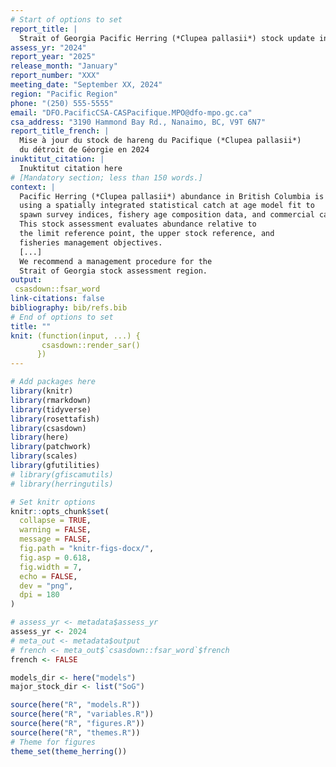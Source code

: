 ```yaml
---
# Start of options to set
report_title: |
  Strait of Georgia Pacific Herring (*Clupea pallasii*) stock update in 2024
assess_yr: "2024"
report_year: "2025"
release_month: "January"
report_number: "XXX"
meeting_date: "September XX, 2024"
region: "Pacific Region"
phone: "(250) 555-5555"
email: "DFO.PacificCSA-CASPacifique.MPO@dfo-mpo.gc.ca"
csa_address: "3190 Hammond Bay Rd., Nanaimo, BC, V9T 6N7"
report_title_french: |
  Mise à jour du stock de hareng du Pacifique (*Clupea pallasii*)
  du détroit de Géorgie en 2024
inuktitut_citation: |
  Inuktitut citation here
# [Mandatory section; less than 150 words.]
context: |
  Pacific Herring (*Clupea pallasii*) abundance in British Columbia is assessed
  using a spatially integrated statistical catch at age model fit to
  spawn survey indices, fishery age composition data, and commercial catches.
  This stock assessment evaluates abundance relative to
  the limit reference point, the upper stock reference, and
  fisheries management objectives.
  [...]
  We recommend a management procedure for the
  Strait of Georgia stock assessment region.
output:
 csasdown::fsar_word
link-citations: false
bibliography: bib/refs.bib
# End of options to set
title: ""
knit: (function(input, ...) {
       csasdown::render_sar()
      })
---
```


```r
# Add packages here
library(knitr)
library(rmarkdown)
library(tidyverse)
library(rosettafish)
library(csasdown)
library(here)
library(patchwork)
library(scales)
library(gfutilities)
# library(gfiscamutils)
# library(herringutils)
```

```r
# Set knitr options
knitr::opts_chunk$set(
  collapse = TRUE,
  warning = FALSE,
  message = FALSE,
  fig.path = "knitr-figs-docx/",
  fig.asp = 0.618,
  fig.width = 7,
  echo = FALSE,
  dev = "png",
  dpi = 180
)
```

```r
# assess_yr <- metadata$assess_yr
assess_yr <- 2024
# meta_out <- metadata$output
# french <- meta_out$`csasdown::fsar_word`$french
french <- FALSE
```

```r
models_dir <- here("models")
major_stock_dir <- list("SoG")
```

```r
source(here("R", "models.R"))
source(here("R", "variables.R"))
source(here("R", "figures.R"))
source(here("R", "themes.R"))
# Theme for figures
theme_set(theme_herring())
```

<!-- Math expressions -->
\newcommand{\mli}[1]{\mathit{#1}}
\newcommand{\SB}{\mli{`r en2fr("SB", translate = french)`}}
\newcommand{\BR}{\mli{BR}}
\newcommand{\AVE}{\text{`r en2fr("AVE", translate = french)`}}

<!-- Compile the document on the command line: -->
<!-- bookdown::render_book("index.Rmd") -->
